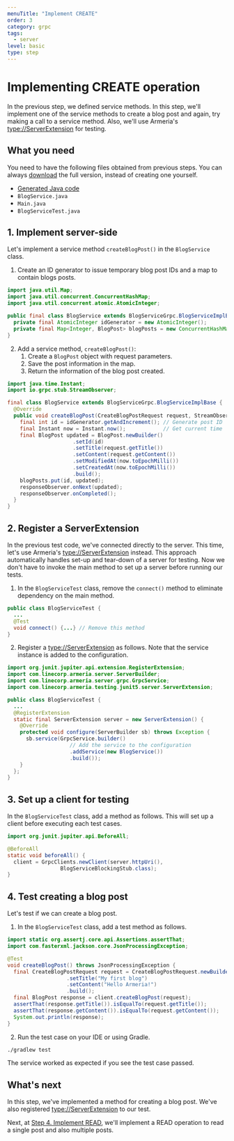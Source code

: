 ```yaml
---
menuTitle: "Implement CREATE"
order: 3
category: grpc
tags:
  - server
level: basic
type: step
---
```


# Implementing CREATE operation

In the previous step, we defined service methods.
In this step, we'll implement one of the service methods to create a blog post and again, try making a call to a service method.
Also, we'll use Armeria's <type://ServerExtension> for testing.

<TutorialSteps current={3} />

## What you need

You need to have the following files obtained from previous steps.
You can always [download](https://github.com/line/armeria-examples/tree/main/tutorials/grpc) the full version, instead of creating one yourself.

- [Generated Java code](/tutorials/grpc/blog/define-service#6-compile-the-proto-file)
- `BlogService.java`
- `Main.java`
- `BlogServiceTest.java`

## 1. Implement server-side

Let's implement a service method `createBlogPost()` in the `BlogService` class.

1. Create an ID generator to issue temporary blog post IDs and a map to contain blogs posts.
  ```java filename=BlogService.java
  import java.util.Map;
  import java.util.concurrent.ConcurrentHashMap;
  import java.util.concurrent.atomic.AtomicInteger;

  public final class BlogService extends BlogServiceGrpc.BlogServiceImplBase {
    private final AtomicInteger idGenerator = new AtomicInteger();
    private final Map<Integer, BlogPost> blogPosts = new ConcurrentHashMap<>();
  }
  ```
2. Add a service method, `createBlogPost()`:
    1. Create a `BlogPost` object with request parameters.
    2. Save the post information in the map.
    3. Return the information of the blog post created.
  ```java filename=BlogService.java
  import java.time.Instant;
  import io.grpc.stub.StreamObserver;

  final class BlogService extends BlogServiceGrpc.BlogServiceImplBase {
    @Override
    public void createBlogPost(CreateBlogPostRequest request, StreamObserver<BlogPost> responseObserver) {
      final int id = idGenerator.getAndIncrement(); // Generate post ID
      final Instant now = Instant.now();            // Get current time
      final BlogPost updated = BlogPost.newBuilder()
                       .setId(id)
                       .setTitle(request.getTitle())
                       .setContent(request.getContent())
                       .setModifiedAt(now.toEpochMilli())
                       .setCreatedAt(now.toEpochMilli())
                       .build();
      blogPosts.put(id, updated);
      responseObserver.onNext(updated);
      responseObserver.onCompleted();
    }
  }
  ```

## 2. Register a ServerExtension

In the previous test code, we've connected directly to the server.
This time, let's use Armeria's <type://ServerExtension> instead.
This approach automatically handles set-up and tear-down of a server for testing.
Now we don't have to invoke the main method to set up a server before running our tests.

1. In the `BlogServiceTest` class, remove the `connect()` method to eliminate dependency on the main method.
  ```java filename=BlogServiceTest.java
  public class BlogServiceTest {
    ...
    @Test
    void connect() {...} // Remove this method
  }
  ```
2. Register a <type://ServerExtension> as follows.
  Note that the service instance is added to the configuration.
  ```java filename=BlogServiceTest.java
  import org.junit.jupiter.api.extension.RegisterExtension;
  import com.linecorp.armeria.server.ServerBuilder;
  import com.linecorp.armeria.server.grpc.GrpcService;
  import com.linecorp.armeria.testing.junit5.server.ServerExtension;

  public class BlogServiceTest {
    ...
    @RegisterExtension
    static final ServerExtension server = new ServerExtension() {
      @Override
      protected void configure(ServerBuilder sb) throws Exception {
        sb.service(GrpcService.builder()
                      // Add the service to the configuration
                      .addService(new BlogService())
                      .build());
      }
    };
  }
  ```

## 3. Set up a client for testing

In the `BlogServiceTest` class, add a method as follows.
This will set up a client before executing each test cases.

```java filename=BlogServiceTest.java
import org.junit.jupiter.api.BeforeAll;

@BeforeAll
static void beforeAll() {
  client = GrpcClients.newClient(server.httpUri(),
                 BlogServiceBlockingStub.class);
}
```

## 4. Test creating a blog post

Let's test if we can create a blog post.

1. In the `BlogServiceTest` class, add a test method as follows.
  ```java filename=BlogServiceTest.java
  import static org.assertj.core.api.Assertions.assertThat;
  import com.fasterxml.jackson.core.JsonProcessingException;

  @Test
  void createBlogPost() throws JsonProcessingException {
    final CreateBlogPostRequest request = CreateBlogPostRequest.newBuilder()
                     .setTitle("My first blog")
                     .setContent("Hello Armeria!")
                     .build();
    final BlogPost response = client.createBlogPost(request);
    assertThat(response.getTitle()).isEqualTo(request.getTitle());
    assertThat(response.getContent()).isEqualTo(request.getContent());
    System.out.println(response);
  }
  ```
2. Run the test case on your IDE or using Gradle.
  ```bash
  ./gradlew test
  ```

The service worked as expected if you see the test case passed.

## What's next

In this step, we've implemented a method for creating a blog post.
We've also registered <type://ServerExtension> to our test.

Next, at [Step 4. Implement READ](/tutorials/grpc/blog/implement-read), we'll implement a READ operation to read a single post and also multiple posts.

<TutorialSteps current={3} />
